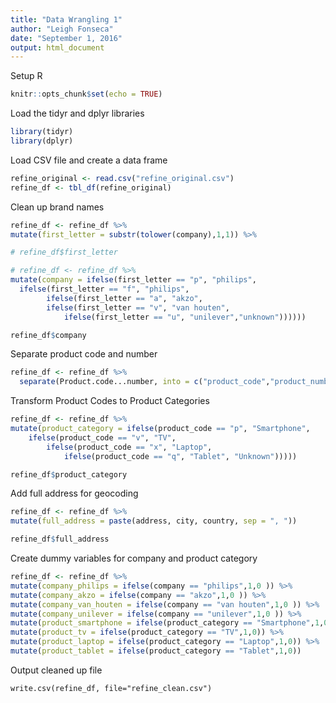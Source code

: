 ```yaml
---
title: "Data Wrangling 1"
author: "Leigh Fonseca"
date: "September 1, 2016"
output: html_document
---
```


Setup R
```r
knitr::opts_chunk$set(echo = TRUE)
```

Load the tidyr and dplyr libraries
```r
library(tidyr)
library(dplyr)
```

Load CSV file and create a data frame
```r
refine_original <- read.csv("refine_original.csv")
refine_df <- tbl_df(refine_original)
```

Clean up brand names
<!-- Clean up the 'company' column, so all of the misspellings of the brand names are standardized. For example, you can transform the values in the column to be: philips, akzo, van houten and unilever (all lowercase). -->
```r
refine_df <- refine_df %>%
mutate(first_letter = substr(tolower(company),1,1)) %>%

# refine_df$first_letter

# refine_df <- refine_df %>%
mutate(company = ifelse(first_letter == "p", "philips",
  ifelse(first_letter == "f", "philips",
		ifelse(first_letter == "a", "akzo",
		ifelse(first_letter == "v", "van houten",
			ifelse(first_letter == "u", "unilever","unknown"))))))

refine_df$company
```

Separate product code and number
<!-- Separate the product code and product number into separate columns i.e. add two new columns called product_code and product_number, containing the product code and number respectively -->
```r
refine_df <- refine_df %>%
  separate(Product.code...number, into = c("product_code","product_number"), sep = "-")

```

Transform Product Codes to Product Categories
<!-- You learn that the product codes actually represent the following product categories:
p = Smartphone
v = TV
x = Laptop
q = Tablet -->

```r
refine_df <- refine_df %>%
mutate(product_category = ifelse(product_code == "p", "Smartphone",
	ifelse(product_code == "v", "TV",
		ifelse(product_code == "x", "Laptop",
			ifelse(product_code == "q", "Tablet", "Unknown")))))

refine_df$product_category
```

Add full address for geocoding
<!-- You'd like to view the customer information on a map. In order to do that, the addresses need to be in a form that can be easily geocoded. Create a new column full_address that concatenates the three address fields (address, city, country), separated by commas. -->

```r
refine_df <- refine_df %>%
mutate(full_address = paste(address, city, country, sep = ", "))

refine_df$full_address
```

Create dummy variables for company and product category
<!-- Both the company name and product category are categorical variables i.e. they take only a fixed set of values. In order to use them in further analysis you need to create dummy variables. Create dummy binary variables for each of them with the prefix company_ and product_ i.e.
Add four binary (1 or 0) columns for company: company_philips, company_akzo, company_van_houten and company_unilever
Add four binary (1 or 0) columns for product category: product_smartphone, product_tv, product_laptop and product_tablet -->

```r
refine_df <- refine_df %>%
mutate(company_philips = ifelse(company == "philips",1,0 )) %>%
mutate(company_akzo = ifelse(company == "akzo",1,0 )) %>%
mutate(company_van_houten = ifelse(company == "van houten",1,0 )) %>%
mutate(company_unilever = ifelse(company == "unilever",1,0 )) %>%
mutate(product_smartphone = ifelse(product_category == "Smartphone",1,0)) %>%
mutate(product_tv = ifelse(product_category == "TV",1,0)) %>%
mutate(product_laptop = ifelse(product_category == "Laptop",1,0)) %>%
mutate(product_tablet = ifelse(product_category == "Tablet",1,0))
```

Output cleaned up file
```
write.csv(refine_df, file="refine_clean.csv")
```


